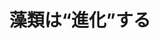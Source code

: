 ﻿---
title: "藻類は“進化”する"
category: "生命理工学院"
vol: 85
interviewee: "太田・下嶋"
url: "http://www.plantmorphogenesis.bio.titech.ac.jp/~official/"
tags: ["環境","生物","光","合成","エネルギー"]
pdf: "85-1-ota-shimozaki.pdf"
career: ""
preface: "太田・下嶋研究室では、藻類や植物に代表される光合成生物が周囲の環境からどのような影響を受け、どのように適応してきたのかについてあらゆる側面から研究している。本稿ではその中から、太田先生が解明した藻類・植物のルーツと環境適応について紹介した後、藻類が生み出す新たなエネルギーの展望について取り上げる。"
---
